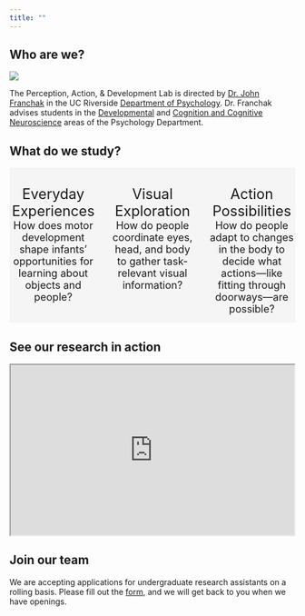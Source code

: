 ```yaml
---
title: ""
---
```


## Who are we?

![](images/logo-wide.png)

The Perception, Action, & Development Lab is directed by [Dr. John Franchak](people/john-franchak.qmd) in the UC Riverside [Department of Psychology](https://psychology.ucr.edu/). Dr. Franchak advises students in the [Developmental](https://psychology.ucr.edu/faculty-research/areas-of-study/#tab-id-3) and [Cognition and Cognitive Neuroscience](https://psychology.ucr.edu/faculty-research/areas-of-study/#tab-id-2) areas of the Psychology Department.

## What do we study?

::: {.columns .column-page-inset style="text-align: center; background-color: WhiteSmoke;"}
::: {.column width="32%"}
<i class="bi-house-fill" style="font-size:70px; text-align: center;"></i> <br/> [Everyday Experiences]{style="font-size:25px;"} <br/> [How does motor development shape infants' opportunities for learning about objects and people?]{.text-secondary style="font-size:18px;"}
:::

::: {.column width="32%"}
<i class="bi-eye-fill" style="font-size:70px; text-align:center;"></i> <br/> [Visual Exploration]{style="font-size:25px;"} <br/> [How do people coordinate eyes, head, and body to gather task-relevant visual information?]{.text-secondary style="font-size:18px;"}
:::

::: {.column width="32%"}
<i class="bi-door-open-fill" style="font-size:70px; text-align:center;"></i> <br/> [Action Possibilities]{style="font-size:25px;"} <br/> [How do people adapt to changes in the body to decide what actions---like fitting through doorways---are possible?]{.text-secondary style="font-size:18px;"}
:::
:::

## See our research in action

<iframe width="500" height="300" src="https://www.youtube.com/embed/57_gxR8GmGM" frameborder="1" allow="autoplay; encrypted-media" allowfullscreen>

</iframe>

## Join our team

We are accepting applications for undergraduate research assistants on a rolling basis. Please fill out the [form](https://forms.gle/QJgJk5CZxzj8qufr5), and we will get back to you when we have openings.
